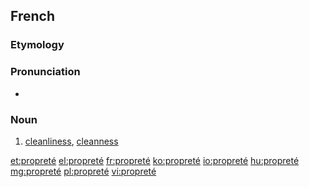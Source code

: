 ==French==

===Etymology===
{{suffix|propre|eté|lang=fr}}

===Pronunciation===
* {{audio|Fr-propreté.ogg|Audio|lang=fr}}

===Noun===
{{fr-noun|f}}

# [[cleanliness]], [[cleanness]]

[[et:propreté]]
[[el:propreté]]
[[fr:propreté]]
[[ko:propreté]]
[[io:propreté]]
[[hu:propreté]]
[[mg:propreté]]
[[pl:propreté]]
[[vi:propreté]]